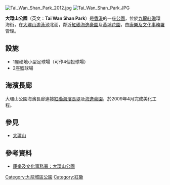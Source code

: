 [[File:Tai_Wan_Shan_Park_2012.jpg|thumb]]
[[File:Tai_Wan_Shan_Park.JPG|thumb]]

'''大環山公園'''（英文：'''Tai Wan Shan Park'''）是[[香港|香港]]的一座[[公園|公園]]，位於[[九龍|九龍]][[紅磡|紅磡]]環海街，在[[大環山游泳池|大環山游泳池]]北面，鄰近[[紅磡|紅磡]][[海逸豪園|海逸豪園]]及[[黃埔花園|黃埔花園]]，由[[康樂及文化事務署|康樂及文化事務署]]管理。

==設施==
*1座硬地小型足球場（可作4個投球場）
*2座籃球場

==海濱長廊==
大環山公園海濱長廊連接[[紅磡海濱長堤|紅磡海濱長堤]]及[[海逸豪園|海逸豪園]]，於2009年4月完成美化工程。

==參見==
* [[大環山|大環山]]

==參考資料==
*[https://web.archive.org/web/20110828024850/http://www.lcsd.gov.hk/b5/ls_fac_recground_kc.php 康樂及文化事務署：大環山公園]

{{香港公園}}

[[Category:九龍城區公園|Category:九龍城區公園]]
[[Category:紅磡|Category:紅磡]]